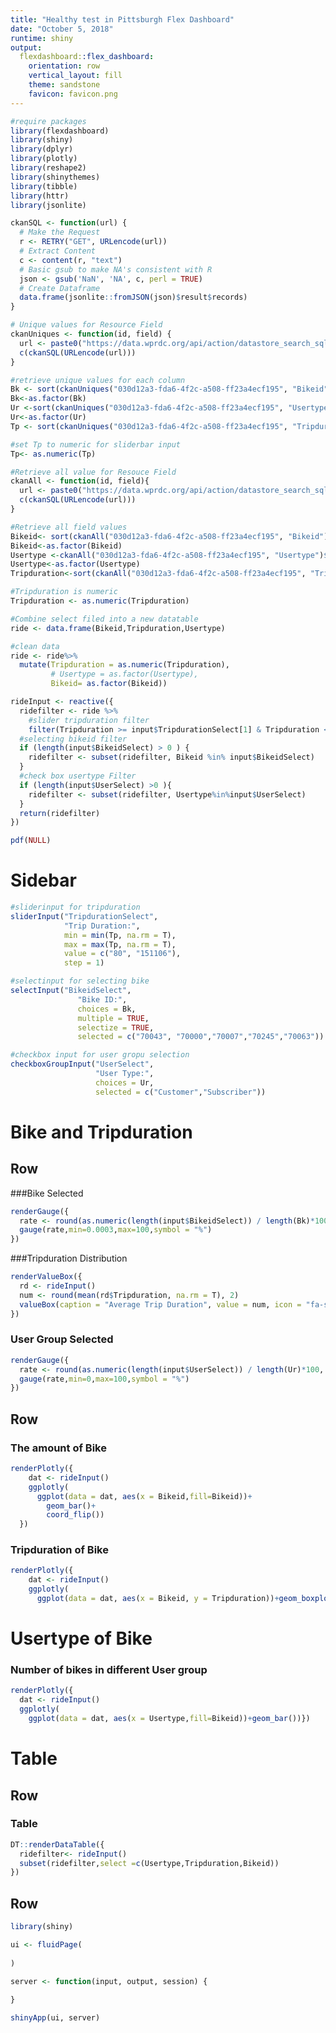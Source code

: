 ```yaml
---
title: "Healthy test in Pittsburgh Flex Dashboard"
date: "October 5, 2018"
runtime: shiny
output: 
  flexdashboard::flex_dashboard:
    orientation: row
    vertical_layout: fill
    theme: sandstone
    favicon: favicon.png
---
```


```r
#require packages
library(flexdashboard)
library(shiny)
library(dplyr)
library(plotly)
library(reshape2)
library(shinythemes)
library(tibble)
library(httr)
library(jsonlite)
```

```r
ckanSQL <- function(url) {
  # Make the Request
  r <- RETRY("GET", URLencode(url))
  # Extract Content
  c <- content(r, "text")
  # Basic gsub to make NA's consistent with R
  json <- gsub('NaN', 'NA', c, perl = TRUE)
  # Create Dataframe
  data.frame(jsonlite::fromJSON(json)$result$records)
}
```

```r
# Unique values for Resource Field
ckanUniques <- function(id, field) {
  url <- paste0("https://data.wprdc.org/api/action/datastore_search_sql?sql=SELECT%20DISTINCT(%22", field, "%22)%20from%20%22", id, "%22")
  c(ckanSQL(URLencode(url)))
}

#retrieve unique values for each column
Bk <- sort(ckanUniques("030d12a3-fda6-4f2c-a508-ff23a4ecf195", "Bikeid")$Bikeid)
Bk<-as.factor(Bk)
Ur <-sort(ckanUniques("030d12a3-fda6-4f2c-a508-ff23a4ecf195", "Usertype")$Usertype)
Ur<-as.factor(Ur)
Tp <- sort(ckanUniques("030d12a3-fda6-4f2c-a508-ff23a4ecf195", "Tripduration")$Tripduration) 

#set Tp to numeric for sliderbar input
Tp<- as.numeric(Tp)
```

```r
#Retrieve all value for Resouce Field
ckanAll <- function(id, field){
  url <- paste0("https://data.wprdc.org/api/action/datastore_search_sql?sql=SELECT%20(%22", field, "%22)%20from%20%22", id, "%22")
  c(ckanSQL(URLencode(url)))
}

#Retrieve all field values 
Bikeid<- sort(ckanAll("030d12a3-fda6-4f2c-a508-ff23a4ecf195", "Bikeid")$Bikeid)
Bikeid<-as.factor(Bikeid)
Usertype <-ckanAll("030d12a3-fda6-4f2c-a508-ff23a4ecf195", "Usertype")$Usertype
Usertype<-as.factor(Usertype)
Tripduration<-sort(ckanAll("030d12a3-fda6-4f2c-a508-ff23a4ecf195", "Tripduration")$Tripduration)

#Tripduration is numeric 
Tripduration <- as.numeric(Tripduration)

#Combine select filed into a new datatable
ride <- data.frame(Bikeid,Tripduration,Usertype)
```

```r
#clean data
ride <- ride%>%
  mutate(Tripduration = as.numeric(Tripduration),
         # Usertype = as.factor(Usertype),
         Bikeid= as.factor(Bikeid))

rideInput <- reactive({
  ridefilter <- ride %>%
    #slider tripduration filter
    filter(Tripduration >= input$TripdurationSelect[1] & Tripduration <= input$TripdurationSelect[2])
  #selecting bikeid filter 
  if (length(input$BikeidSelect) > 0 ) {
    ridefilter <- subset(ridefilter, Bikeid %in% input$BikeidSelect)
  }
  #check box usertype Filter
  if (length(input$UserSelect) >0 ){
    ridefilter <- subset(ridefilter, Usertype%in%input$UserSelect)
  }
  return(ridefilter)
})

pdf(NULL)

```

Sidebar {.sidebar}
=====================================

```r
#sliderinput for tripduration
sliderInput("TripdurationSelect",
            "Trip Duration:",
            min = min(Tp, na.rm = T),
            max = max(Tp, na.rm = T),
            value = c("80", "151106"),
            step = 1)

#selectinput for selecting bike
selectInput("BikeidSelect",
               "Bike ID:",
               choices = Bk,
               multiple = TRUE,
               selectize = TRUE,
               selected = c("70043", "70000","70007","70245","70063"))

#checkbox input for user gropu selection 
checkboxGroupInput("UserSelect",
                   "User Type:",
                   choices = Ur,
                   selected = c("Customer","Subscriber"))

```

Bike and Tripduration
=====================================

Row 
-------------------------------------

###Bike Selected

```r
renderGauge({
  rate <- round(as.numeric(length(input$BikeidSelect)) / length(Bk)*100, 1)
  gauge(rate,min=0.0003,max=100,symbol = "%")
})
```

###Tripduration Distribution

```r
renderValueBox({
  rd <- rideInput()
  num <- round(mean(rd$Tripduration, na.rm = T), 2)
  valueBox(caption = "Average Trip Duration", value = num, icon = "fa-sort-numeric-asc", color = "success")
})
```

### User Group Selected

```r
renderGauge({
  rate <- round(as.numeric(length(input$UserSelect)) / length(Ur)*100, 1)
  gauge(rate,min=0,max=100,symbol = "%")
})
```

Row {.tabset .tabset-fade}
-------------------------------------

### The amount of Bike 

```r
renderPlotly({
    dat <- rideInput()
    ggplotly(
      ggplot(data = dat, aes(x = Bikeid,fill=Bikeid))+
        geom_bar()+
        coord_flip())
  })
```

### Tripduration of Bike

```r
renderPlotly({
    dat <- rideInput()
    ggplotly(
      ggplot(data = dat, aes(x = Bikeid, y = Tripduration))+geom_boxplot())})
```

Usertype of Bike
=====================================

### Number of bikes in different User group
```r
renderPlotly({
  dat <- rideInput()
  ggplotly(
    ggplot(data = dat, aes(x = Usertype,fill=Bikeid))+geom_bar())})
```

Table
=====================================

Row 
-------------------------------------

### Table 

```r
DT::renderDataTable({
  ridefilter<- rideInput()
  subset(ridefilter,select =c(Usertype,Tripduration,Bikeid))
})
```

Row
-------------------------------------


```r
library(shiny)

ui <- fluidPage(
  
)

server <- function(input, output, session) {
  
}

shinyApp(ui, server)
```

